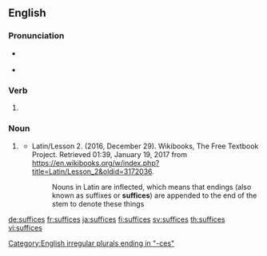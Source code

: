 ==English==

===Pronunciation===
* {{qualifier|verb}} {{IPA|/ˈsəˈfaɪsəz/|lang=en}}
* {{qualifier|noun}} {{IPA|/ˈsʌfɪsiːz/|lang=en}}

===Verb===
{{head|en|verb form}}

# {{en-third-person singular of|suffice}}

===Noun===
{{head|en|noun plural form}}

# {{lb|en|nonstandard}} {{plural of|suffix|lang=en}}
#* Latin/Lesson 2. (2016, December 29). Wikibooks, The Free Textbook Project. Retrieved 01:39, January 19, 2017 from https://en.wikibooks.org/w/index.php?title=Latin/Lesson_2&oldid=3172036.
#*: Nouns in Latin are inflected, which means that endings (also known as suffixes or '''suffices''') are appended to the end of the stem to denote these things

[[Category:English irregular plurals ending in "-ces"]]

[[de:suffices]]
[[fr:suffices]]
[[ja:suffices]]
[[fi:suffices]]
[[sv:suffices]]
[[th:suffices]]
[[vi:suffices]]
